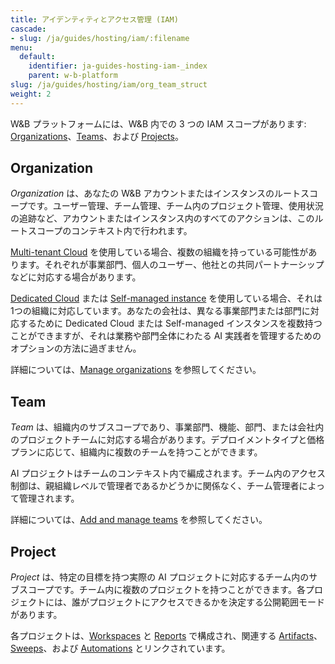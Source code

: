 ```yaml
---
title: アイデンティティとアクセス管理 (IAM)
cascade:
- slug: /ja/guides/hosting/iam/:filename
menu:
  default:
    identifier: ja-guides-hosting-iam-_index
    parent: w-b-platform
slug: /ja/guides/hosting/iam/org_team_struct
weight: 2
---
```


W&B プラットフォームには、W&B 内での 3 つの IAM スコープがあります: [Organizations](#organization)、[Teams](#team)、および [Projects](#project)。

## Organization

*Organization* は、あなたの W&B アカウントまたはインスタンスのルートスコープです。ユーザー管理、チーム管理、チーム内のプロジェクト管理、使用状況の追跡など、アカウントまたはインスタンス内のすべてのアクションは、このルートスコープのコンテキスト内で行われます。

[Multi-tenant Cloud](/ja/guides/hosting/hosting-options/saas_cloud) を使用している場合、複数の組織を持っている可能性があります。それぞれが事業部門、個人のユーザー、他社との共同パートナーシップなどに対応する場合があります。

[Dedicated Cloud](/ja/guides/hosting/hosting-options/dedicated_cloud) または [Self-managed instance](/ja/guides/hosting/hosting-options/self-managed) を使用している場合、それは1つの組織に対応しています。あなたの会社は、異なる事業部門または部門に対応するために Dedicated Cloud または Self-managed インスタンスを複数持つことができますが、それは業務や部門全体にわたる AI 実践者を管理するためのオプションの方法に過ぎません。

詳細については、[Manage organizations](/ja/./access-management/manage-organization) を参照してください。

## Team

*Team* は、組織内のサブスコープであり、事業部門、機能、部門、または会社内のプロジェクトチームに対応する場合があります。デプロイメントタイプと価格プランに応じて、組織内に複数のチームを持つことができます。

AI プロジェクトはチームのコンテキスト内で編成されます。チーム内のアクセス制御は、親組織レベルで管理者であるかどうかに関係なく、チーム管理者によって管理されます。

詳細については、[Add and manage teams](/ja/./access-management/manage-organization#add-and-manage-teams) を参照してください。

## Project

*Project* は、特定の目標を持つ実際の AI プロジェクトに対応するチーム内のサブスコープです。チーム内に複数のプロジェクトを持つことができます。各プロジェクトには、誰がプロジェクトにアクセスできるかを決定する公開範囲モードがあります。

各プロジェクトは、[Workspaces](/ja/guides/models/track/workspaces) と [Reports](/ja/guides/core/reports/) で構成され、関連する [Artifacts](/ja/guides/core/artifacts/)、[Sweeps](/ja/guides/models/sweeps/)、および [Automations](/ja/guides/core/automations/) とリンクされています。